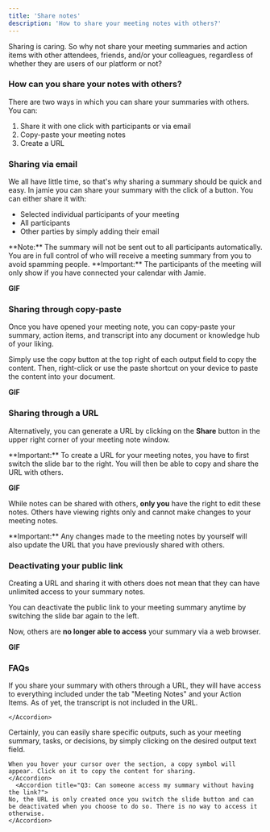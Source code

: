 ```yaml
---
title: 'Share notes'
description: 'How to share your meeting notes with others?'
---
```

Sharing is caring. So why not share your meeting summaries and action items with other attendees, friends, and/or your colleagues, regardless of whether they are users of our platform or not? 

### How can you share your notes with others?
There are two ways in which you can share your summaries with others. You can:

1. Share it with one click with participants or via email
2. Copy-paste your meeting notes
3. Create a URL

### Sharing via email
We all have little time, so that's why sharing a summary should be quick and easy. In jamie you can share your summary with the click of a button. You can either share it with:

- Selected individual participants of your meeting
- All participants
- Other parties by simply adding their email 

<Note>
**Note:** The summary will not be sent out to all participants automatically. You are in full control of who will receive a meeting summary from you to avoid spamming people. 
</Note>

<Warning>
**Important:** The participants of the meeting will only show if you have connected your calendar with Jamie.
</Warning>

**GIF**

### Sharing through copy-paste
Once you have opened your meeting note, you can copy-paste your summary, action items, and transcript into any document or knowledge hub of your liking. 

Simply use the copy button at the top right of each output field to copy the content. Then, right-click or use the paste shortcut on your device to paste the content into your document.

**GIF**

### Sharing through a URL
Alternatively, you can generate a URL by clicking on the **Share** button in the upper right corner of your meeting note window. 

<Warning>
**Important:** To create a URL for your meeting notes, you have to first switch the slide bar to the right. You will then be able to copy and share the URL with others.
</Warning>

**GIF**

While notes can be shared with others, **only you** have the right to edit these notes. Others have viewing rights only and cannot make changes to your meeting notes.

<Warning>
**Important:** Any changes made to the meeting notes by yourself will also update the URL that you have previously shared with others.
</Warning>

### Deactivating your public link
Creating a URL and sharing it with others does not mean that they can have unlimited access to your summary notes.

You can deactivate the public link to your meeting summary anytime by switching the slide bar again to the left.

Now, others are **no longer able to access** your summary via a web browser.

**GIF**

### FAQs

<AccordionGroup>
  <Accordion title="Q1: What output will be shared with others through the URL?">
    If you share your summary with others through a URL, they will have access to everything included under the tab "Meeting Notes" and your Action Items. As of yet, the transcript is not included in the URL.


    </Accordion>
  <Accordion title="Q2: Is it possible to only share certain parts of my summary?">
    Certainly, you can easily share specific outputs, such as your meeting summary, tasks, or decisions, by simply clicking on the desired output text field. 
    
    When you hover your cursor over the section, a copy symbol will appear. Click on it to copy the content for sharing.
    </Accordion>
      <Accordion title="Q3: Can someone access my summary without having the link?">
    No, the URL is only created once you switch the slide button and can be deactivated when you choose to do so. There is no way to access it otherwise.
    </Accordion>
</AccordionGroup>
